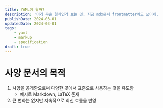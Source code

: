 ```yaml
---
title: YAML이 뭘까?
description: '이게 무슨 형식인가 보는 것, 지금 mdx문서 frontmatter에도 쓰이네.        '
publishDate: 2024-03-01
updatedDate: 2024-03-01
tags: 
    - yaml
    - markup
    - specification
draft: true
---
```

# 사양 문서의 목적
1. 사양을 공개함으로써 다양한 곳에서 표준으로 사용하는 것을 유도함  
    - 예시로 Markdown, LaTeX 존재  
2. 큰 변화는 없지만 지속적으로 최신 흐름을 반영  
